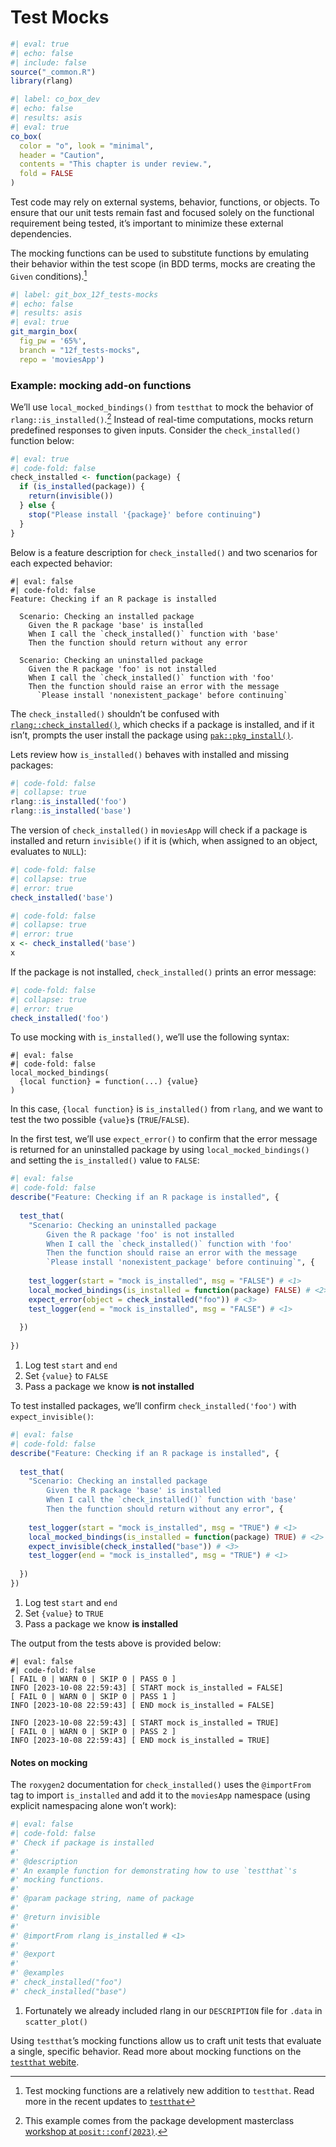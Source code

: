 # Test Mocks {#sec-tests-mocks}

<!---
https://www.freecodecamp.org/news/clean-coding-for-beginners/

-->

```r
#| eval: true 
#| echo: false 
#| include: false
source("_common.R")
library(rlang)
```

```r
#| label: co_box_dev
#| echo: false
#| results: asis
#| eval: true
co_box(
  color = "o", look = "minimal",
  header = "Caution",
  contents = "This chapter is under review.",
  fold = FALSE
)
```

Test code may rely on external systems, behavior, functions, or objects. To ensure that our unit tests remain fast and focused solely on the functional requirement being tested, it's important to minimize these external dependencies. 

The mocking functions can be used to substitute functions by emulating their behavior within the test scope (in BDD terms, mocks are creating the `Given` conditions).[^tests-mocking-testthat-3e]

[^tests-mocking-testthat-3e]: Test mocking functions are a relatively new addition to `testthat`. Read more in the recent updates to [`testthat`](https://www.tidyverse.org/blog/2023/10/testthat-3-2-0/#mocking)

```r
#| label: git_box_12f_tests-mocks
#| echo: false
#| results: asis
#| eval: true
git_margin_box(
  fig_pw = '65%', 
  branch = "12f_tests-mocks", 
  repo = 'moviesApp')
```

### Example: mocking add-on functions

We'll use `local_mocked_bindings()` from `testthat` to mock the behavior of `rlang::is_installed()`.[^tests-pkg-dev-wrkshp] Instead of real-time computations, mocks return predefined responses to given inputs. Consider the `check_installed()` function below:

[^tests-pkg-dev-wrkshp]: This example comes from the package development masterclass [workshop at `posit::conf(2023)`](https://github.com/posit-conf-2023/pkg-dev-masterclass/tree/main).


```r
#| eval: true 
#| code-fold: false
check_installed <- function(package) {
  if (is_installed(package)) {
    return(invisible())
  } else {
    stop("Please install '{package}' before continuing")
  }
}
```

Below is a feature  description for `check_installed()` and two scenarios for each expected behavior:

```verbatim
#| eval: false
#| code-fold: false
Feature: Checking if an R package is installed

  Scenario: Checking an installed package
    Given the R package 'base' is installed
    When I call the `check_installed()` function with 'base'
    Then the function should return without any error

  Scenario: Checking an uninstalled package
    Given the R package 'foo' is not installed
    When I call the `check_installed()` function with 'foo'
    Then the function should raise an error with the message
      `Please install 'nonexistent_package' before continuing`
```

The `check_installed()` shouldn't be confused with [`rlang::check_installed()`](https://rlang.r-lib.org/reference/is_installed.html), which checks if a package is installed, and if it isn't, prompts the user install the package using [`pak::pkg_install()`](https://pak.r-lib.org/reference/pkg_install.html). 

Lets review how `is_installed()` behaves with installed and missing packages: 

```r
#| code-fold: false
#| collapse: true
rlang::is_installed('foo')
rlang::is_installed('base')
```

The version of `check_installed()` in `moviesApp` will check if a package is installed and return `invisible()` if it is (which, when assigned to an object, evaluates to `NULL`):

```r
#| code-fold: false
#| collapse: true
#| error: true
check_installed('base')
```

```r
#| code-fold: false
#| collapse: true
#| error: true
x <- check_installed('base')
x
```

If the package is not installed, `check_installed()` prints an error message:

```r
#| code-fold: false
#| collapse: true
#| error: true
check_installed('foo')
```

To use mocking with `is_installed()`, we'll use the following syntax: 

```verbatim
#| eval: false
#| code-fold: false
local_mocked_bindings(
  {local function} = function(...) {value}
)
```

In this case, `{local function}` is `is_installed()` from `rlang`, and we want to test the two possible `{value}`s (`TRUE`/`FALSE`). 

In the first test, we'll use `expect_error()` to confirm that the error message is returned for an uninstalled package by using `local_mocked_bindings()` and setting the `is_installed()` value to `FALSE`:

```r
#| eval: false
#| code-fold: false
describe("Feature: Checking if an R package is installed", {
  
  test_that(
    "Scenario: Checking an uninstalled package
        Given the R package 'foo' is not installed
        When I call the `check_installed()` function with 'foo'
        Then the function should raise an error with the message
        `Please install 'nonexistent_package' before continuing`", {
          
    test_logger(start = "mock is_installed", msg = "FALSE") # <1>
    local_mocked_bindings(is_installed = function(package) FALSE) # <2>
    expect_error(object = check_installed("foo")) # <3>
    test_logger(end = "mock is_installed", msg = "FALSE") # <1>
    
  })
  
})
```
1. Log test `start` and `end`
2. Set `{value}` to `FALSE`   
3. Pass a package we know **is not installed**   


To test installed packages, we'll confirm `check_installed('foo')` with `expect_invisible()`: 

```r
#| eval: false
#| code-fold: false
describe("Feature: Checking if an R package is installed", {
  
  test_that(
    "Scenario: Checking an installed package
        Given the R package 'base' is installed
        When I call the `check_installed()` function with 'base'
        Then the function should return without any error", {
          
    test_logger(start = "mock is_installed", msg = "TRUE") # <1>
    local_mocked_bindings(is_installed = function(package) TRUE) # <2>
    expect_invisible(check_installed("base")) # <3>
    test_logger(end = "mock is_installed", msg = "TRUE") # <1>
    
  })
})
```
1. Log test `start` and `end`
2. Set `{value}` to `TRUE`   
3. Pass a package we know **is installed**   

The output from the tests above is provided below: 

```verbatim
#| eval: false 
#| code-fold: false
[ FAIL 0 | WARN 0 | SKIP 0 | PASS 0 ]
INFO [2023-10-08 22:59:43] [ START mock is_installed = FALSE]
[ FAIL 0 | WARN 0 | SKIP 0 | PASS 1 ]
INFO [2023-10-08 22:59:43] [ END mock is_installed = FALSE]

INFO [2023-10-08 22:59:43] [ START mock is_installed = TRUE]
[ FAIL 0 | WARN 0 | SKIP 0 | PASS 2 ]
INFO [2023-10-08 22:59:43] [ END mock is_installed = TRUE]
```

#### Notes on mocking

The `roxygen2` documentation for `check_installed()` uses the `@importFrom` tag to import `is_installed` and add it to the `moviesApp` namespace (using explicit namespacing alone won't work):

```r
#| eval: false 
#| code-fold: false
#' Check if package is installed
#' 
#' @description
#' An example function for demonstrating how to use `testthat`'s
#' mocking functions.
#' 
#' @param package string, name of package
#'
#' @return invisible 
#'
#' @importFrom rlang is_installed # <1>
#'
#' @export
#'
#' @examples
#' check_installed("foo")
#' check_installed("base")
```
1. Fortunately we already included rlang in our `DESCRIPTION` file for `.data` in `scatter_plot()`

Using `testthat`'s mocking functions allow us to craft unit tests that evaluate a single, specific behavior. Read more about mocking functions on the [`testthat` webite](https://testthat.r-lib.org/reference/local_mocked_bindings.html).